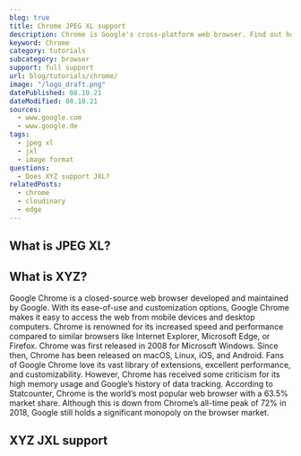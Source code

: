 ```yaml
---
blog: true
title: Chrome JPEG XL support
description: Chrome is Google's cross-platform web browser. Find out how to view JPEG XL images within Chrome.
keyword: Chrome
category: tutorials
subcategory: browser
support: full support
url: blog/tutorials/chrome/
image: "/logo_draft.png"
datePublished: 08.10.21
dateModified: 08.10.21
sources:
  - www.google.com
  - www.google.de
tags:
  - jpeg xl
  - jxl
  - image format
questions:
  - Does XYZ support JXL?
relatedPosts:
  - chrome
  - cloudinary
  - edge
---
```


## What is JPEG XL?

## What is XYZ?

Google Chrome is a closed-source web browser developed and maintained by Google. With its ease-of-use and customization options, Google Chrome makes it easy to access the web from mobile devices and desktop computers. Chrome is renowned for its increased speed and performance compared to similar browsers like Internet Explorer, Microsoft Edge, or Firefox. Chrome was first released in 2008 for Microsoft Windows. Since then, Chrome has been released on macOS, Linux, iOS, and Android. Fans of Google Chrome love its vast library of extensions, excellent performance, and customizability. However, Chrome has received some criticism for its high memory usage and Google’s history of data tracking. According to Statcounter, Chrome is the world’s most popular web browser with a 63.5% market share. Although this is down from Chrome’s all-time peak of 72% in 2018, Google still holds a significant monopoly on the browser market.

## XYZ JXL support
